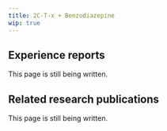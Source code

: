 ---
title: 2C-T-x + Benzodiazepine
wip: true
---

## Experience reports

This page is still being written.

## Related research publications

This page is still being written.

